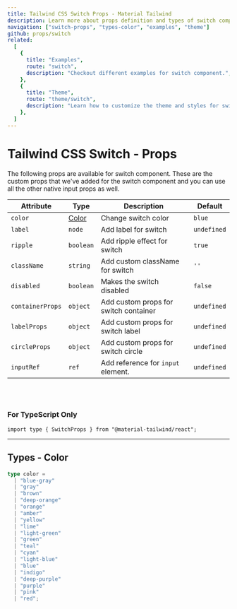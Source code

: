 ```yaml
---
title: Tailwind CSS Switch Props - Material Tailwind
description: Learn more about props definition and types of switch component.
navigation: ["switch-props", "types-color", "examples", "theme"]
github: props/switch
related:
  [
    {
      title: "Examples",
      route: "switch",
      description: "Checkout different examples for switch component.",
    },
    {
      title: "Theme",
      route: "theme/switch",
      description: "Learn how to customize the theme and styles for switch component.",
    },
  ]
---
```


# Tailwind CSS Switch - Props

<span id="switch-props" className="scroll-mt-48" />
The following props are available for switch component. These are the custom props
that we've added for the switch component and you can use all the other native input
props as well.

| Attribute        | Type                  | Description                                   | Default                |
| ---------------- | --------------------- | --------------------------------------------- | ---------------------- |
| `color`          | [Color](#types-color) | Change switch color                           | <Code>blue</Code>      |
| `label`          | <Code>node</Code>     | Add label for switch                          | <Code>undefined</Code> |
| `ripple`         | <Code>boolean</Code>  | Add ripple effect for switch                  | <Code>true</Code>      |
| `className`      | <Code>string</Code>   | Add custom className for switch               | `''`                   |
| `disabled`       | <Code>boolean</Code>  | Makes the switch disabled                     | <Code>false</Code>     |
| `containerProps` | <Code>object</Code>   | Add custom props for switch container         | <Code>undefined</Code> |
| `labelProps`     | <Code>object</Code>   | Add custom props for switch label             | <Code>undefined</Code> |
| `circleProps`    | <Code>object</Code>   | Add custom props for switch circle            | <Code>undefined</Code> |
| `inputRef`       | <Code>ref</Code>      | Add reference for <Code>input</Code> element. | <Code>undefined</Code> |

<br />
<br />

### For TypeScript Only

```tsx
import type { SwitchProps } from "@material-tailwind/react";
```

---

## Types - Color

<span id="types-color" className="scroll-mt-48" />

```ts
type color =
  | "blue-gray"
  | "gray"
  | "brown"
  | "deep-orange"
  | "orange"
  | "amber"
  | "yellow"
  | "lime"
  | "light-green"
  | "green"
  | "teal"
  | "cyan"
  | "light-blue"
  | "blue"
  | "indigo"
  | "deep-purple"
  | "purple"
  | "pink"
  | "red";
```

<span id="examples" className="scroll-mt-48" />
<span id="theme" className="scroll-mt-48" />
